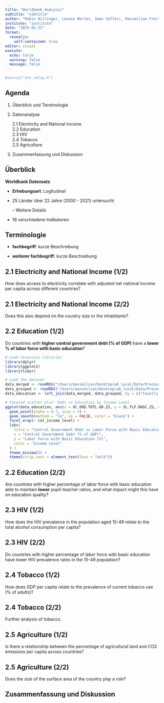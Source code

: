 ```yaml
---
title: "Worldbank Analysis"
subtitle: "subtitle"
author: "Robin Billinger, Leonie Mertes, Iman Saffari, Maximilian Frei"
institute: "institute"
date: "2025-01-21"
format: 
  revealjs:
    self-contained: true
editor: visual
execute:
  echo: false
  warning: false
  message: false
---
```


```r
#source("env_setup.R")

```

## Agenda

::: incremental
1.  Überblick und Terminologie

2.  Datenanalyse

    2.1 Electricity and National Income\
    2.2 Education\
    2.3 HIV\
    2.4 Tobacco\
    2.5 Agriculture

3.  Zusammenfassung und Diskussion
:::

## Überblick

**Worldbank Datensatz**

::: incremental
-   **Erhebungsart**: Logitudinal

-   25 Länder über 22 Jahre (2000 - 2021) untersucht

    -- Weitere Details

-   18 verschiedene Indikatoren
:::

## Terminologie

::: incremental
-   **fachbegriff**: kurze Beschreibung

-   **weiterer fachbegriff**: kurze Beschreibung
:::

## 2.1 Electricity and National Income (1/2) {.smaller}

How does access to electricity correlate with adjusted net national income per capita across different countries?

## 2.1 Electricity and National Income (2/2) {.smaller}

Does this also depend on the country size or the inhabitants?

## 2.2 Education (1/2) {.smaller}

Do countries with **higher central government debt (% of GDP)** have a **lower % of labor force with basic education**?

```r
# Load necessary libraries
library(dplyr)
library(ggplot2)
library(tidyr)

# Load the dataset
data_merged <- readRDS("/Users/maximilian/Desktop/wb_local/Data/Processed/data_merged.RDS")
data_grouped <- readRDS("/Users/maximilian/Desktop/wb_local/Data/Processed/data_grouped.RDS")
data_education <- left_join(data_merged, data_grouped, by = c("Country Name", "Country Code"))

# Faceted scatter plot: Debt vs Education by Income Level
ggplot(data_education, aes(x = GC.DOD.TOTL.GD.ZS, y = SL.TLF.BASC.ZS, color = cat_income_level)) +
  geom_point(alpha = 0.7, size = 3) +
  geom_smooth(method = "lm", se = FALSE, color = "black") +
  facet_wrap(~ cat_income_level) +
  labs(
    title = "Central Government Debt vs Labor Force with Basic Education by Income Level",
    x = "Central Government Debt (% of GDP)",
    y = "Labor Force with Basic Education (%)",
    color = "Income Level"
  ) +
  theme_minimal() +
  theme(strip.text = element_text(face = "bold"))
```

## 2.2 Education (2/2) {.smaller}

Are countries with higher percentage of labor force with basic education able to maintain **lower** pupil-teacher ratios, and what impact might this have on education quality?

## 2.3 HIV (1/2) {.smaller}

How does the HIV prevalence in the population aged 15-49 relate to the total alcohol consumption per capita?

## 2.3 HIV (2/2) {.smaller}

Do countries with higher percentage of labor force with basic education have lower HIV prevalence rates in the 15-49 population?

## 2.4 Tobacco (1/2) {.smaller}

How does GDP per capita relate to the prevalence of current tobacco use (% of adults)?

## 2.4 Tobacco (2/2) {.smaller}

Further analysis of tobacco.

## 2.5 Agriculture (1/2) {.smaller}

Is there a relationship between the percentage of agricultural land and CO2 emissions per capita across countries?

## 2.5 Agriculture (2/2) {.smaller}

Does the size of the surface area of the country play a role?

## Zusammenfassung und Diskussion {.smaller}
